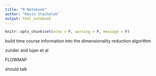 ```yaml
---
title: "R Notebook"
author: "Kevin Stachelek"
output: html_notebook
---
```


```r
knitr::opts_chunk$set(echo = F, warning = F, message = F)
```

build time course information into the dimensionality reduction algorithm

zunder and lujan et al 

FLOWMAP

should talk